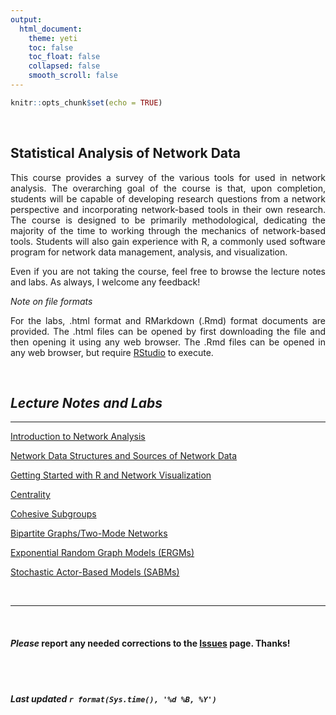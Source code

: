 ```yaml
---
output: 
  html_document:
    theme: yeti
    toc: false
    toc_float: false
    collapsed: false
    smooth_scroll: false
---
```


<style>
body {
text-align: justify}
</style>

```r
knitr::opts_chunk$set(echo = TRUE)
```

<br>

## Statistical Analysis of Network Data

This course provides a survey of the various tools for used in network analysis. The overarching goal of the course is that, upon completion, students will be capable of developing research questions from a network perspective and incorporating network-based tools in their own research. The course is designed to be primarily methodological, dedicating the majority of the time to working through the mechanics of network-based tools. Students will also gain experience with R, a commonly used software program for network data management, analysis, and visualization.

Even if you are not taking the course, feel free to browse the lecture notes and labs. As always, I welcome any feedback!

*Note on file formats*

For the labs, .html format and RMarkdown (.Rmd) format documents are provided. The .html files can be opened by first downloading the file and then opening it using any web browser. The .Rmd files can be opened in any web browser, but require [RStudio](https://www.rstudio.com/) to execute.

<br>


## *Lecture Notes and Labs*  
____

[Introduction to Network Analysis](https://jacobtnyoung.github.io/SAND//_pages/page-01-intro.html)

[Network Data Structures and Sources of Network Data](_pages/page-02-network-data.html)

[Getting Started with R and Network Visualization](_pages/page-03-r-network-vis.html)

[Centrality](_pages/page-04-centrality.html)

[Cohesive Subgroups](_pages/page-05-subgroups.html)

[Bipartite Graphs/Two-Mode Networks](_pages/page-06-bipartite.html)

[Exponential Random Graph Models (ERGMs)](_pages/page-07-ergm.html)

[Stochastic Actor-Based Models (SABMs)](_pages/page-08-sabm.html)

<br>

____

<br>

#### ***Please*** report any needed corrections to the [Issues](https://github.com/jacobtnyoung/SAND/issues) page. Thanks!

<br>
<br>


###### ***Last updated `r format(Sys.time(), '%d %B, %Y')`***
